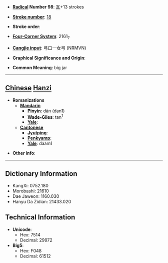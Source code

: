 * '''[[Wiktionary:Chinese radical index| Radical]] Number 98''': [[Wiktionary:Chinese radical index 瓦|瓦]]+13 strokes

* '''[[Wiktionary:Chinese total strokes index|Stroke number]]''': [[Wiktionary:Chinese total strokes index 18|18]]

* '''Stroke order''': 

* '''[[Wiktionary:Chinese four corner index|Four-Corner System]]''': 2161<sub>7</sub>

* '''[[Wiktionary:Chinese Cangjie index|Cangjie input]]''': 弓口一女弓 (NRMVN)

* '''Graphical Significance and Origin''': 

* '''Common Meaning''': big jar

----

== [[Chinese]] [[Hanzi]] ==

* '''Romanizations'''
** '''[[Mandarin]]'''
*** '''[[Pinyin]]''': dān (dan1)
*** '''[[Wade-Giles]]''': tan<sup>1</sup>
*** '''[[Yale]]''': 
** '''[[Cantonese]]'''
*** '''[[Jyutping]]''':
*** '''[[Penkyamp]]''': 
*** '''[[Yale]]''': daam1

* '''Other info''': 

----

== Dictionary Information ==

* KangXi: 0752.180
* Morobashi: 21610
* Dae Jaweon: 1160.030
* Hanyu Da Zidian: 21433.020

== Technical Information ==

* '''Unicode''':
** Hex: 7514
** Decimal: 29972
* '''Big5''':
** Hex: F048
** Decimal: 61512